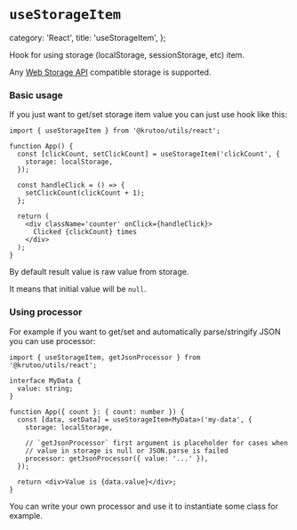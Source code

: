 # `useStorageItem`

  category: 'React',
  title: 'useStorageItem',
};

Hook for using storage (localStorage, sessionStorage, etc) item.

Any [Web Storage API](https://developer.mozilla.org/en-US/docs/Web/API/Web_Storage_API) compatible storage is supported.

### Basic usage

If you just want to get/set storage item value you can just use hook like this:

```tsx
import { useStorageItem } from '@krutoo/utils/react';

function App() {
  const [clickCount, setClickCount] = useStorageItem('clickCount', {
    storage: localStorage,
  });

  const handleClick = () => {
    setClickCount(clickCount + 1);
  };

  return (
    <div className='counter' onClick={handleClick}>
      Clicked {clickCount} times
    </div>
  );
}
```

By default result value is raw value from storage.

It means that initial value will be `null`.

### Using processor

For example if you want to get/set and automatically parse/stringify JSON you can use processor:

```tsx
import { useStorageItem, getJsonProcessor } from '@krutoo/utils/react';

interface MyData {
  value: string;
}

function App({ count }: { count: number }) {
  const [data, setData] = useStorageItem<MyData>('my-data', {
    storage: localStorage,

    // `getJsonProcessor` first argument is placeholder for cases when
    // value in storage is null or JSON.parse is failed
    processor: getJsonProcessor({ value: '...' }),
  });

  return <div>Value is {data.value}</div>;
}
```

You can write your own processor and use it to instantiate some class for example.
